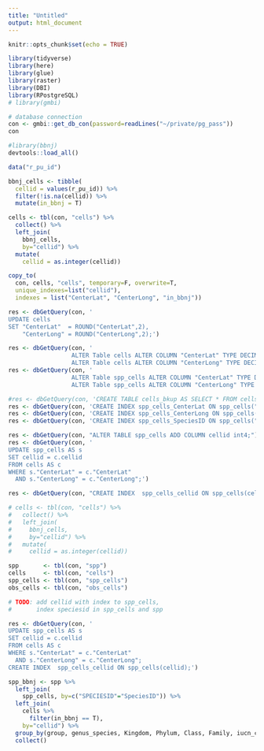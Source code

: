 ```yaml
---
title: "Untitled"
output: html_document
---
```


```r
knitr::opts_chunk$set(echo = TRUE)
```

```r
library(tidyverse)
library(here)
library(glue)
library(raster)
library(DBI)
library(RPostgreSQL)
# library(gmbi)

# database connection
con <- gmbi::get_db_con(password=readLines("~/private/pg_pass"))
con
```

```r
#library(bbnj)
devtools::load_all()

data("r_pu_id")

bbnj_cells <- tibble(
  cellid = values(r_pu_id)) %>% 
  filter(!is.na(cellid)) %>% 
  mutate(in_bbnj = T)

cells <- tbl(con, "cells") %>% 
  collect() %>% 
  left_join(
    bbnj_cells,
    by="cellid") %>% 
  mutate(
    cellid = as.integer(cellid))

copy_to(
  con, cells, "cells", temporary=F, overwrite=T,
  unique_indexes=list("cellid"),
  indexes = list("CenterLat", "CenterLong", "in_bbnj"))

res <- dbGetQuery(con, '
UPDATE cells
SET "CenterLat"  = ROUND("CenterLat",2),
    "CenterLong" = ROUND("CenterLong",2);')

res <- dbGetQuery(con, '
                  ALTER Table cells ALTER COLUMN "CenterLat" TYPE DECIMAL(5,2);
                  ALTER Table cells ALTER COLUMN "CenterLong" TYPE DECIMAL(5,2);')
res <- dbGetQuery(con, '
                  ALTER Table spp_cells ALTER COLUMN "CenterLat" TYPE DECIMAL(5,2);
                  ALTER Table spp_cells ALTER COLUMN "CenterLong" TYPE DECIMAL(5,2);')

#res <- dbGetQuery(con, 'CREATE TABLE cells_bkup AS SELECT * FROM cells;')
res <- dbGetQuery(con, 'CREATE INDEX spp_cells_CenterLat ON spp_cells("CenterLat");')
res <- dbGetQuery(con, 'CREATE INDEX spp_cells_CenterLong ON spp_cells("CenterLong");')
res <- dbGetQuery(con, 'CREATE INDEX spp_cells_SpeciesID ON spp_cells("SpeciesID");')

res <- dbGetQuery(con, "ALTER TABLE spp_cells ADD COLUMN cellid int4;")
res <- dbGetQuery(con, '
UPDATE spp_cells AS s
SET cellid = c.cellid
FROM cells AS c
WHERE s."CenterLat" = c."CenterLat"
  AND s."CenterLong" = c."CenterLong";')

res <- dbGetQuery(con, "CREATE INDEX  spp_cells_cellid ON spp_cells(cellid);")

# cells <- tbl(con, "cells") %>% 
#   collect() %>% 
#   left_join(
#     bbnj_cells,
#     by="cellid") %>% 
#   mutate(
#     cellid = as.integer(cellid))
```

```r
spp       <- tbl(con, "spp")
cells     <- tbl(con, "cells")
spp_cells <- tbl(con, "spp_cells")
obs_cells <- tbl(con, "obs_cells")
```


```r
# TODO: add cellid with index to spp_cells, 
#       index speciesid in spp_cells and spp

res <- dbGetQuery(con, '
UPDATE spp_cells AS s
SET cellid = c.cellid
FROM cells AS c
WHERE s."CenterLat" = c."CenterLat"
  AND s."CenterLong" = c."CenterLong";
CREATE INDEX  spp_cells_cellid ON spp_cells(cellid);')

spp_bbnj <- spp %>%
  left_join(
    spp_cells, by=c("SPECIESID"="SpeciesID")) %>% 
  left_join(
    cells %>% 
      filter(in_bbnj == T), 
    by="cellid") %>% 
  group_by(group, genus_species, Kingdom, Phylum, Class, Family, iucn_category, iucn_weight) %>% 
  collect()
```


